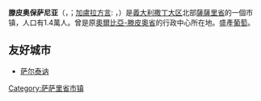 {{noteTA|G1=地名}}
{{Infobox Italian comune
| name                = 滕皮奥保萨尼亚
| native_name         = Tempio Pausania
| official_name       = 
| image_skyline       = Tempio Pausania Panorama.jpg
| imagesize           = 
| image_alt           = 
| image_caption       = 全景图
| image_shield        = Tempio_Pausania-Stemma.png
| shield_alt          = 
| image_map           = 
| map_alt             = 
| map_caption         = 
| pushpin_label_position = 
| pushpin_map_alt     = 
| latd  = 40 |latm  = 54 |lats  =  |latNS  = N
| longd = 09 |longm = 06 |longs =   |longEW = E 
| coordinates_type    = region:IT_type:city
| coordinates_display = 
| coordinates_footnotes = 
| region              = [[撒丁岛|撒丁大区]]
| province            = [[薩薩里省|薩薩里省]] (OT)
| frazioni            = Bassacutena, Nuchis, San Pasquale
| mayor_party         = Democratic Party
| mayor               = Antonello Pintus 
| area_footnotes      = 
| area_total_km2      = 213.69
| population_footnotes = 
| population_total    = 14230
| population_as_of    = 31 July 2008-07-31
| pop_density_footnotes = 
| population_demonym  = Tempiesi
| elevation_footnotes = 
| elevation_m         = 566
| twin1               = 
| twin1_country       = 
| saint               = San Paolo Eremita
| day                 = August 30
| postal_code         = 07029
| area_code           = 079
| website             = {{official|http://www.comune.tempiopausania.ss.it}}
| footnotes           = 
}}
'''滕皮奥保萨尼亚'''（{{lang-it|Tempio Pausania}}，{{audio|It-Tempio Pausania.ogg|<small>读音</small>}}；[[加盧拉方言|加盧拉方言]]: {{lang|sc|Tèmpiu}}，{{lang-sc|Tèmpiu}}）是[[義大利|義大利]][[撒丁岛|撒丁大区]]北部[[薩薩里省|薩薩里省]]的一個市镇，人口有1.4萬人。曾是原[[奧爾比亞-滕皮奧省|奧爾比亞-滕皮奧省]]的行政中心所在地。盛產[[葡萄|葡萄]]。

==友好城市==
* {{FRA}} [[萨尔泰讷|萨尔泰讷]]

{{薩薩里省市鎮}}
{{Authority control}}
{{Italy-geo-stub}}

[[Category:萨萨里省市镇|Category:萨萨里省市镇]]